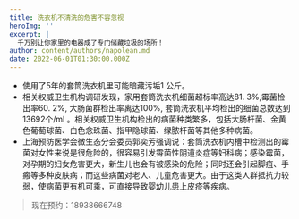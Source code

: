 ```yaml
---
title: 洗衣机不清洗的危害不容忽视
heroImg: ''
excerpt: |
  千万别让你家里的电器成了专门储藏垃圾的场所！
author: content/authors/napolean.md
date: 2022-06-01T01:30:00.000Z
---
```


* 使用了5年的套筒洗衣机里可能暗藏污垢1 公斤。
* 相关权威卫生机构调研发现，家用套筒洗衣机细菌超标率高达81. 3%,霉菌检出率60. 2%, 大肠菌群检出率离达100%, 套筒洗衣机平均检出的细菌总数达到13692个/ml 。相关权威卫生机构检出的病菌种类繁多，包括大肠杆菌、金黄色葡萄球菌、白色念珠菌、指甲隐球菌、绿脓杆菌等其他多种病菌。
* 上海预防医学会微生态分会委员郭奕芳强调说：套筒洗衣机内槽中检测出的霉菌对女性来说是很危险的，很容易引发霄菌性阴道炎症等妇科病；感染霉菌，对孕期的妇女危害更大，新生儿也会有被感染的危险；同时还会引起脚疽、手瘢等多种皮肤病；而这些病菌对老人、儿童危害更大。由于这类人群抵抗力较弱，使病菌更有机可乘，可直接导致婴幼儿患上皮疹等疾病。

<BlockQuote>
  现在预约：18938666748
</BlockQuote>
